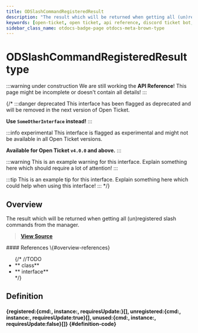 ```yaml
---
title: ODSlashCommandRegisteredResult
description: "The result which will be returned when getting all (un)registered slash commands from the manager."
keywords: [open-ticket, open ticket, api reference, discord ticket bot, type]
sidebar_class_name: otdocs-badge-page otdocs-meta-brown-type
---
```

<head>
    <link rel="apple-touch-icon" href="/img/logo_vertical.png"/>
</head>

# ODSlashCommandRegisteredResult <M color="brown">type</M>

:::warning under construction
We are still working the **API Reference**! This page might be incomplete or doesn't contain all details!
:::

{/*
:::danger deprecated
This interface has been flagged as deprecated and will be removed in the next version of Open Ticket.

**Use `SomeOtherInterface` instead!**
:::

:::info experimental
This interface is flagged as experimental and might not be available in all Open Ticket versions.

**Available for Open Ticket `v4.0.0` and above.**
:::

:::warning
This is an example warning for this interface. Explain something here which should require a lot of attention!
:::

:::tip
This is an example tip for this interface. Explain something here which could help when using this interface!
:::
*/}

## Overview
The result which will be returned when getting all (un)registered slash commands from the manager.

> [**View Source**](https://otgithub.dj-dj.be/tree/main/src/core/api/modules/client.ts#L737)

<FlexHorizontal>
<div style={{width:"50%"}} className="otdocs-flex-mobile-width">
    #### References \{#overview-references}
    <ul>
        {/*
        //TODO
        <li>**<code><ApiUrl url="class:ODId" label="api.ODId"/></code> <M color="purple">class</M>**</li>
        <li>**<code><ApiUrl url="interface:ODExampleInterface" label="api.ODExampleInterface"/></code> <M color="gray">interface</M>**</li>
        */}
    </ul>
</div>
</FlexHorizontal>

## Definition
#### <ApiBlock>\{registered:\{cmd:<ApiUrl url="interface:ODSlashCommandUniversalCommand" label="api.ODSlashCommandUniversalCommand"/>, instance:<ApiUrl url="class:ODSlashCommand" label="api.ODSlashCommand"/>, requiresUpdate:<ApiUrl url="js:boolean" label="boolean"/>\}[], unregistered:\{cmd:<ApiUrl url="js:null" label="null"/>, instance:<ApiUrl url="class:ODSlashCommand" label="api.ODSlashCommand"/>, requiresUpdate:true\}[], unused:\{cmd:<ApiUrl url="interface:ODSlashCommandUniversalCommand" label="api.ODSlashCommandUniversalCommand"/>, instance:<ApiUrl url="js:null" label="null"/>, requiresUpdate:false\}[]\}</ApiBlock> {#definition-code}
